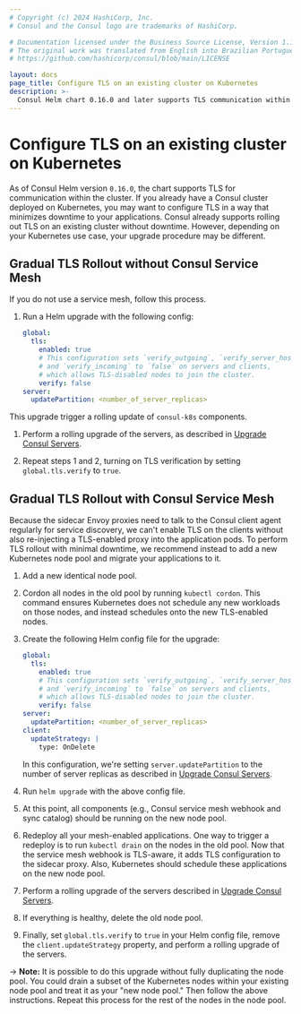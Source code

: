 ```yaml
---
# Copyright (c) 2024 HashiCorp, Inc.
# Consul and the Consul logo are trademarks of HashiCorp.

# Documentation licensed under the Business Source License, Version 1.1.
# The original work was translated from English into Brazilian Portuguese.
# https://github.com/hashicorp/consul/blob/main/LICENSE

layout: docs
page_title: Configure TLS on an existing cluster on Kubernetes
description: >-
  Consul Helm chart 0.16.0 and later supports TLS communication within clusters. Follow the instructions to trigger rolling updates for consul-k8s without causing downtime.
---
```


# Configure TLS on an existing cluster on Kubernetes

As of Consul Helm version `0.16.0`, the chart supports TLS for communication
within the cluster. If you already have a Consul cluster deployed on Kubernetes,
you may want to configure TLS in a way that minimizes downtime to your applications.
Consul already supports rolling out TLS on an existing cluster without downtime.
However, depending on your Kubernetes use case, your upgrade procedure may be different.

## Gradual TLS Rollout without Consul Service Mesh

If you do not use a service mesh, follow this process.

1. Run a Helm upgrade with the following config:

   ```yaml
   global:
     tls:
       enabled: true
       # This configuration sets `verify_outgoing`, `verify_server_hostname`,
       # and `verify_incoming` to `false` on servers and clients,
       # which allows TLS-disabled nodes to join the cluster.
       verify: false
   server:
     updatePartition: <number_of_server_replicas>
   ```

  This upgrade trigger a rolling update of `consul-k8s` components.

1. Perform a rolling upgrade of the servers, as described in
   [Upgrade Consul Servers](/consul/docs/upgrade/k8s#upgrading-consul-servers).

1. Repeat steps 1 and 2, turning on TLS verification by setting `global.tls.verify`
   to `true`.

## Gradual TLS Rollout with Consul Service Mesh

Because the sidecar Envoy proxies need to talk to the Consul client agent regularly
for service discovery, we can't enable TLS on the clients without also re-injecting a
TLS-enabled proxy into the application pods. To perform TLS rollout with minimal
downtime, we recommend instead to add a new Kubernetes node pool and migrate your
applications to it.

1. Add a new identical node pool.

1. Cordon all nodes in the old pool by running `kubectl cordon`.
   This command ensures Kubernetes does not schedule any new workloads on those nodes,
   and instead schedules onto the new TLS-enabled nodes.

1. Create the following Helm config file for the upgrade:

   ```yaml
   global:
     tls:
       enabled: true
       # This configuration sets `verify_outgoing`, `verify_server_hostname`,
       # and `verify_incoming` to `false` on servers and clients,
       # which allows TLS-disabled nodes to join the cluster.
       verify: false
   server:
     updatePartition: <number_of_server_replicas>
   client:
     updateStrategy: |
       type: OnDelete
   ```

   In this configuration, we're setting `server.updatePartition` to the number of
   server replicas as described in [Upgrade Consul Servers](/consul/docs/upgrade/k8s#upgrading-consul-servers).

1. Run `helm upgrade` with the above config file.

1. At this point, all components (e.g., Consul service mesh webhook and sync catalog) should be running
   on the new node pool.

1. Redeploy all your mesh-enabled applications.
   One way to trigger a redeploy is to run `kubectl drain` on the nodes in the old pool.
   Now that the service mesh webhook is TLS-aware, it adds TLS configuration to
   the sidecar proxy. Also, Kubernetes should schedule these applications on the new node pool.

1. Perform a rolling upgrade of the servers described in
   [Upgrade Consul Servers](/consul/docs/upgrade/k8s#upgrading-consul-servers).

1. If everything is healthy, delete the old node pool.

1. Finally, set `global.tls.verify` to `true` in your Helm config file, remove the
   `client.updateStrategy` property, and perform a rolling upgrade of the servers.

-> **Note:** It is possible to do this upgrade without fully duplicating the node pool.
You could drain a subset of the Kubernetes nodes within your existing node pool and treat it
as your "new node pool." Then follow the above instructions. Repeat this process for the rest
of the nodes in the node pool.
